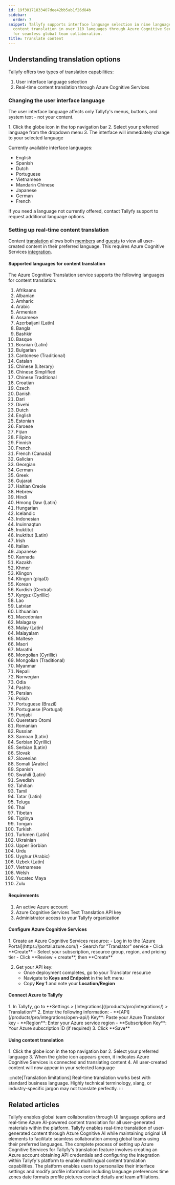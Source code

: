 ```yaml
---
id: 19f30171833407dee42bb5ab1f26d84b
sidebar:
  order: 7
snippet: Tallyfy supports interface language selection in nine languages and real-time
  content translation in over 110 languages through Azure Cognitive Services integration
  for seamless global team collaboration.
title: Translate content
---
```



## Understanding translation options

Tallyfy offers two types of translation capabilities:
1. User interface language selection
2. Real-time content translation through Azure Cognitive Services

### Changing the user interface language

The user interface language affects only Tallyfy's menus, buttons, and system text - not your content.

<Steps>
1. Click the globe icon in the top navigation bar
2. Select your preferred language from the dropdown menu
3. The interface will immediately change to your selected language
</Steps>

Currently available interface languages:
- English
- Spanish
- Dutch
- Portuguese
- Vietnamese
- Mandarin Chinese
- Japanese
- German
- French

If you need a language not currently offered, contact Tallyfy support to request additional language options.

### Setting up real-time content translation

Content [translation](/products/pro/miscellaneous/how-can-i-translate-content-in-tallyfy/) allows both [members](/products/pro/documenting/members/) and [guests](/products/pro/documenting/guests/) to view all user-created content in their preferred language. This requires Azure Cognitive Services [integration](/products/pro/integrations/).

#### Supported languages for content translation

The Azure Cognitive Translation service supports the following languages for content translation:

1. Afrikaans
2. Albanian
3. Amharic
4. Arabic
5. Armenian
6. Assamese
7. Azerbaijani (Latin)
8. Bangla
9. Bashkir
10. Basque
11. Bosnian (Latin)
12. Bulgarian
13. Cantonese (Traditional)
14. Catalan
15. Chinese (Literary)
16. Chinese Simplified
17. Chinese Traditional
18. Croatian
19. Czech
20. Danish
21. Dari
22. Divehi
23. Dutch
24. English
25. Estonian
26. Faroese
27. Fijian
28. Filipino
29. Finnish
30. French
31. French (Canada)
32. Galician
33. Georgian
34. German
35. Greek
36. Gujarati
37. Haitian Creole
38. Hebrew
39. Hindi
40. Hmong Daw (Latin)
41. Hungarian
42. Icelandic
43. Indonesian
44. Inuinnaqtun
45. Inuktitut
46. Inuktitut (Latin)
47. Irish
48. Italian
49. Japanese
50. Kannada
51. Kazakh
52. Khmer
53. Klingon
54. Klingon (plqaD)
55. Korean
56. Kurdish (Central)
57. Kyrgyz (Cyrillic)
58. Lao
59. Latvian
60. Lithuanian
61. Macedonian
62. Malagasy
63. Malay (Latin)
64. Malayalam
65. Maltese
66. Maori
67. Marathi
68. Mongolian (Cyrillic)
69. Mongolian (Traditional)
70. Myanmar
71. Nepali
72. Norwegian
73. Odia
74. Pashto
75. Persian
76. Polish
77. Portuguese (Brazil)
78. Portuguese (Portugal)
79. Punjabi
80. Queretaro Otomi
81. Romanian
82. Russian
83. Samoan (Latin)
84. Serbian (Cyrillic)
85. Serbian (Latin)
86. Slovak
87. Slovenian
88. Somali (Arabic)
89. Spanish
90. Swahili (Latin)
91. Swedish
92. Tahitian
93. Tamil
94. Tatar (Latin)
95. Telugu
96. Thai
97. Tibetan
98. Tigrinya
99. Tongan
100. Turkish
101. Turkmen (Latin)
102. Ukrainian
103. Upper Sorbian
104. Urdu
105. Uyghur (Arabic)
106. Uzbek (Latin)
107. Vietnamese
108. Welsh
109. Yucatec Maya
110. Zulu

#### Requirements

1. An active Azure account
2. Azure Cognitive Services Text Translation API key
3. Administrator access to your Tallyfy organization

#### Configure Azure Cognitive Services

<Steps>
1. Create an Azure Cognitive Services resource:
   - Log in to the [Azure Portal](https://portal.azure.com/)
   - Search for "Translator" service
   - Click **Create**
   - Select your subscription, resource group, region, and pricing tier
   - Click **Review + create**, then **Create**

2. Get your API key:
   - Once deployment completes, go to your Translator resource
   - Navigate to **Keys and Endpoint** in the left menu
   - Copy **Key 1** and note your **Location/Region**
</Steps>

#### Connect Azure to Tallyfy

<Steps>
1. In Tallyfy, go to **Settings > [Integrations](/products/pro/integrations/) > Translation**
2. Enter the following information:
   - **[API](/products/pro/integrations/open-api/) Key**: Paste your Azure Translator key
   - **Region**: Enter your Azure service region
   - **Subscription Key**: Your Azure subscription ID (if required)
3. Click **Save**
</Steps>

#### Using content translation

<Steps>
1. Click the globe icon in the top navigation bar
2. Select your preferred language
3. When the globe icon appears green, it indicates Azure Cognitive Services is connected and translating content
4. All user-created content will now appear in your selected language
</Steps>

:::note[Translation limitations]
Real-time translation works best with standard business language. Highly technical terminology, slang, or industry-specific jargon may not translate perfectly.
:::


## Related articles
<CardGrid>
<LinkTitleCard header="<b>Integrations > Azure Translation Services</b>" href="/products/pro/integrations/azure-translation/" > Tallyfy enables global team collaboration through UI language options and real-time Azure AI-powered content translation for all user-generated materials within the platform. </LinkTitleCard>
<LinkTitleCard header="<b>Azure Translation > How to use content translation</b>" href="/products/pro/integrations/azure-translation/how-to-use-content-translation/" > Tallyfy enables real-time translation of user-generated content through Azure Cognitive AI while maintaining original UI elements to facilitate seamless collaboration among global teams using their preferred languages. </LinkTitleCard>
<LinkTitleCard header="<b>Azure Translation > How to set up Azure Cognitive AI integration</b>" href="/products/pro/integrations/azure-translation/how-to-set-up-azure-cognitive-ai-integration/" > The complete process of setting up Azure Cognitive Services for Tallyfy's translation feature involves creating an Azure account obtaining API credentials and configuring the integration within Tallyfy's platform to enable multilingual content translation capabilities. </LinkTitleCard>
<LinkTitleCard header="<b>Personal Settings > Personalization settings</b>" href="/products/pro/settings/personal-settings/personalization-settings/" > The platform enables users to personalize their interface settings and modify profile information including language preferences time zones date formats profile pictures contact details and team affiliations. </LinkTitleCard>
</CardGrid>